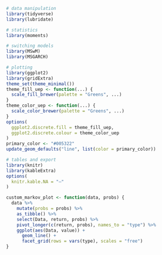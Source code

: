 ```r
# data manipulation
library(tidyverse)
library(lubridate)

# statistics
library(moments)

# switching models
library(MSwM)
library(MSGARCH)

# plotting
library(ggplot2)
library(gridExtra)
theme_set(theme_minimal())
theme_fill_uep <- function(...) {
  scale_fill_brewer(palette = "Greens", ...)
}
theme_color_uep <- function(...) {
  scale_color_brewer(palette = "Greens", ...)
}
options(
  ggplot2.discrete.fill = theme_fill_uep,
  ggplot2.discrete.colour = theme_color_uep
)
primary_color <- "#005322"
update_geom_defaults("line", list(color = primary_color))

# tables and export
library(knitr)
library(kableExtra)
options(
  knitr.kable.NA = "–"
)
```

```r
custom_markov_plot <- function(data, probs) {
  data %>%
    mutate(probs = probs) %>%
    as_tibble() %>%
    select(Data, return, probs) %>%
    pivot_longer(c(return, probs), names_to = "type") %>%
    ggplot(aes(Data, value)) +
      geom_line() +
      facet_grid(rows = vars(type), scales = "free")
}
```